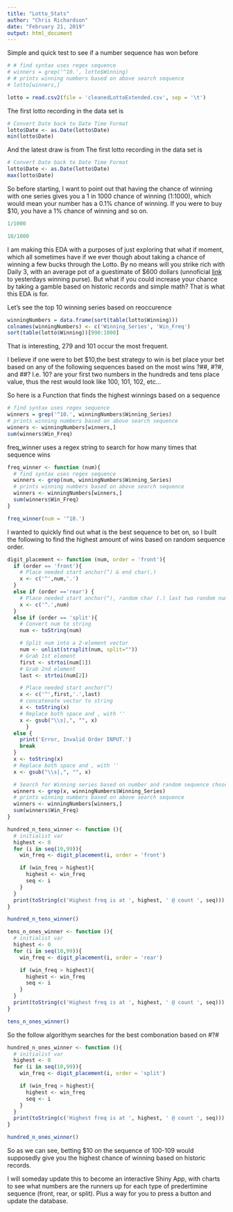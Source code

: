 ```yaml
---
title: "Lotto_Stats"
author: "Chris Richardson"
date: "February 21, 2019"
output: html_document
---
```



Simple and quick test to see if a number sequence has won before
```r
# # find syntax uses regex sequence
# winners = grep('^10.', lotto$Winning)
# # prints winning numbers based on above search sequence
# lotto[winners,]
```

```r
lotto = read.csv2(file = 'cleanedLottoExtended.csv', sep = '\t')
```


The first lotto recording in the data set is
```r
# Convert Date back to Date Time Format
lotto$Date <- as.Date(lotto$Date)
min(lotto$Date)
```

And the latest draw is from
The first lotto recording in the data set is
```r
# Convert Date back to Date Time Format
lotto$Date <- as.Date(lotto$Date)
max(lotto$Date)
```

So before starting, I want to point out that having the chance of winning with one series gives you a 1 in 1000 chance of winning (1:1000), which would mean your number has a 0.1% chance of winning.  If you were to buy $10, you have a 1% chance of winning and so on.
```r
1/1000
```
```r
10/1000
```
I am making this EDA with a purposes of just exploring that what if moment, which all sometimes have if we ever though about taking a chance of winning a few bucks through the Lotto.  By no means will you strike rich with Daily 3, with an average pot of a guestimate of $600 dollars (unnoficial [link](https://www.lotterypost.com/game/8/prizes) to yesterdays winning purse).  But what if you could increase your chance by taking a gamble based on historic records and simple math?  That is what this EDA is for.

Let's see the top 10 winning series based on reoccurence
```r
winningNumbers = data.frame(sort(table(lotto$Winning)))
colnames(winningNumbers) <- c('Winning_Series', 'Win_Freq')
sort(table(lotto$Winning))[990:1000]
```
That is interesting, 279 and 101 occur the most frequent.

I believe if one were to bet \$10,the best strategy to win is bet place your bet based on any of the following sequences based on the most wins ?##, #?#, and ##?  I.e. 10? are your first two numbers in the hundreds and tens place value, thus the rest would look like 100, 101, 102, etc...

So here is a Function that finds the highest winnings based on a sequence
```r
# find syntax uses regex sequence
winners = grep('^10.', winningNumbers$Winning_Series)
# prints winning numbers based on above search sequence
winners <- winningNumbers[winners,]
sum(winners$Win_Freq)
```
freq_winner uses a regex string to search for how many times that sequence wins
```r
freq_winner <- function (num){
  # find syntax uses regex sequence
  winners <- grep(num, winningNumbers$Winning_Series)
  # prints winning numbers based on above search sequence
  winners <- winningNumbers[winners,]
  sum(winners$Win_Freq)
}

freq_winner(num = '^10.')

```

I wanted to quickly find out what is the best sequence to bet on, so I built the following to find the highest amount of wins based on random sequence order.  

```r
digit_placement <- function (num, order = 'front'){
  if (order == 'front'){
    # Place needed start anchor(^) & end char(.)
    x <- c('^',num,'.')
  }
  else if (order =='rear') {
    # Place needed start anchor(^), random char (.) last two random numbers
    x <- c('^.',num)    
  }
  else if (order == 'split'){
    # Convert num to string
    num <- toString(num)

    # Split num into a 2-element vector
    num <- unlist(strsplit(num, split=""))
    # Grab 1st element
    first <- strtoi(num[1])
    # Grab 2nd element
    last <- strtoi(num[2])

    # Place needed start anchor(^)
    x <- c('^',first,'.',last)
    # concatenate vector to string
    x <- toString(x)
    # Replace both space and , with ''
    x <- gsub("\\s|,", "", x)
      }
  else {
    print('Error, Invalid Order INPUT.')
    break
  }
  x <- toString(x)
  # Replace both space and , with ''
  x <- gsub("\\s|,", "", x)

  # Search for Winning series based on number and random sequence chosen
  winners <- grep(x, winningNumbers$Winning_Series)
  # prints winning numbers based on above search sequence
  winners <- winningNumbers[winners,]
  sum(winners$Win_Freq)
}
```



```r
hundred_n_tens_winner <- function (){
  # initialist var
  highest <- 0
  for (i in seq(10,99)){
    win_freq <- digit_placement(i, order = 'front')

    if (win_freq > highest){
      highest <- win_freq
      seq <- i
    }
  }
  print(toString(c('Highest freq is at ', highest, ' @ count ', seq)))
}

hundred_n_tens_winner()

```

```r
tens_n_ones_winner <- function (){
  # initialist var
  highest <- 0
  for (i in seq(10,99)){
    win_freq <- digit_placement(i, order = 'rear')

    if (win_freq > highest){
      highest <- win_freq
      seq <- i
    }
  }
  print(toString(c('Highest freq is at ', highest, ' @ count ', seq)))
}

tens_n_ones_winner()
```
So the follow algorithym searches for the best combonation based on #?#
```r
hundred_n_ones_winner <- function (){
  # initialist var
  highest <- 0
  for (i in seq(10,99)){
    win_freq <- digit_placement(i, order = 'split')

    if (win_freq > highest){
      highest <- win_freq
      seq <- i
    }
  }
  print(toString(c('Highest freq is at ', highest, ' @ count ', seq)))
}

hundred_n_ones_winner()
```

So as we can see, betting $10 on the sequence of 100-109 would supposedly give you the highest chance of winning based on historic records.

I will someday update this to become an interactive Shiny App, with charts to see what numbers are the runners up for each type of predertimine sequence (front, rear, or split).  Plus a way for you to press a button and update the database.
